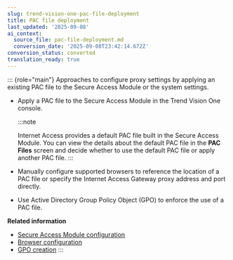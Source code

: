 ```yaml
---
slug: trend-vision-one-pac-file-deployment
title: PAC file deployment
last_updated: '2025-09-08'
ai_context:
  source_file: pac-file-deployment.md
  conversion_date: '2025-09-08T23:42:14.672Z'
conversion_status: converted
translation_ready: true
---
```


::: {role="main"}
Approaches to configure proxy settings by applying an existing PAC file to the Secure Access Module or the system settings.

- Apply a PAC file to the Secure Access Module in the Trend Vision One console.

  :::note

  Internet Access provides a default PAC file built in the Secure Access Module. You can view the details about the default PAC file in the **PAC Files** screen and decide whether to use the default PAC file or apply another PAC file.
  :::

- Manually configure supported browsers to reference the location of a PAC file or specify the Internet Access Gateway proxy address and port directly.

- Use Active Directory Group Policy Object (GPO) to enforce the use of a PAC file.

**Related information**

- [Secure Access Module configuration](secure-access-module-configuration.md "Apply a PAC file to the Secure Access Module in the Trend Vision One console.")
- [Browser configuration](browser-configuration.md "Configure supported browsers to reference the location of a PAC file or specify the Internet Access Gateway proxy address and port directly.")
- [GPO creation](gpo-creation.md "Use an Active Directory Group Policy Object (GPO) to enforce the use of a PAC file.")
:::
